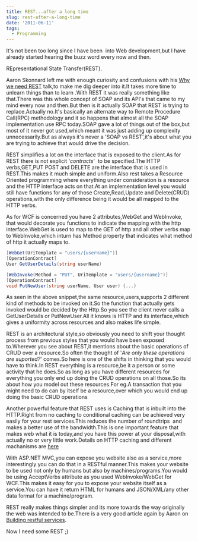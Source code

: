 ```yaml
---
title: REST...after a long time
slug: rest-after-a-long-time
date: '2011-06-11'
tags:
  - Programming
---
```

It's not been too long since I have been  into Web development,but I have already started hearing the buzz word every now and then.

REpresentational State Transfer(REST).

Aaron Skonnard left me with enough curiosity and confusions with his [Why we need REST](http://channel9.msdn.com/blogs/matthijs/why-rest-by-aaron-skonnard) talk,to make me dig deeper into it.It takes more time to unlearn things than to learn .With REST it was really something like that.There was this whole concept of SOAP and its API's that came to my mind every now and then.But then is it actually SOAP that REST is trying to replace.Actually no.It's basically an alternate way to Remote Procedure Call(RPC) methodology and it so happens that almost all the SOAP implementation use RPC today.SOAP gave a lot of things out of the box,but most of it never got used,which meant it was just adding up complexity unnecessarily.But as always it's never a 'SOAP vs REST',it's about what you are trying to achieve that would drive the decision.

REST simplifies a lot on the interface that is exposed to the client.As for REST there is not explicit '_contracts_'  to be specified.The HTTP verbs,GET,PUT POST and DELETE are the interface that is used in REST.This makes it much simple and uniform.Also rest takes a Resource Oriented programming where everything under consideration is a resource and the HTTP interface acts on that.At an implementation level you would still have functions for any of those Create,Read,Update and Delete(CRUD) operations,with the only difference being it would be all mapped to the HTTP verbs.

As for WCF is concerned you have 2 attributes,WebGet and WebInvoke, that would decorate you functions to indicate the mapping with the http interface.WebGet is used to map to the GET of http and all other verbs map to WebInvoke,which inturn has Method property that indicates what method of http it actually maps to.

```csharp
[WebGet(UriTemplate = "users/{username}")]
[OperationContract]
User GetUserDetails(string userName)

[WebInvoke(Method = "PUT", UriTemplate = "users/{username}")]
[OperationContract]
void PutNewUser(string userName, User user) {...}

```

As seen in the above snippet,the same resource,users,supports 2 different kind of methods to be invoked on it.So the function that actually gets invoked would be decided by the Http.So you see the client never calls a GetUserDetails or PutNewUser.All it knows is HTTP and its interface,which gives a uniformity across resources and also makes life simple.

REST is an architectural style,so obviously you need to shift your thought process from previous styles that you would have been exposed to.Wherever you see about REST,it mentions about the basic operations of CRUD over a resource.So often the thought of '_Are only these operations are suported?_' comes.So here is one of the shifts in thinking that you would have to think.In REST everything is a resource,be it a person or some activity that he does.So as long as you have different resources for everything you only end up doing the CRUD operations on all those.So its about how you model out these resources.For eg.A transaction that you might need to do can by itself be a resource,over which you would end up doing the basic CRUD operations

Another powerful feature that REST uses is Caching that is inbuilt into the HTTP.Right from no caching to conditional caching can be achieved very easily for your rest services.This reduces the number of roundtrips  and makes a better use of the bandwidth.This is one important feature that makes web what it is today,and you have this power at your disposal,with actually no or very little work.Details on HTTP caching and different machanisms are [here](http://www.w3.org/Protocols/rfc2616/rfc2616-sec13.html)

With ASP.NET MVC,you can expose you website also as a service,more interestingly you can do that in a RESTful manner.This makes your website to be used not only by humans but also by machines/programs.You would be using AcceptVerbs attribute as you used WebInvoke/WebGet for WCF.This makes it easy for you to expose your website itself as a service.You can have it return HTML for humans and JSON/XML/any other data format for a machine/program.

REST really makes things simpler and its more towards the way originally the web was intended to be.There is a very good article again by Aaron on [Building restful services](http://msdn.microsoft.com/en-us/library/dd203052.aspx).

Now I need some REST ;)
